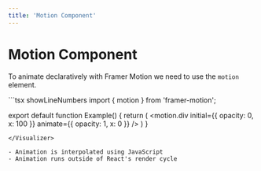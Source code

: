 ```yaml
---
title: 'Motion Component'
---
```



# Motion Component

To animate declaratively with Framer Motion we need to use the `motion` element.

<Visualizer Comp={MotionComp}>
```tsx showLineNumbers
import { motion } from 'framer-motion';

export default function Example() {
  return (
    <motion.div
      initial={{ opacity: 0, x: 100 }}
      animate={{ opacity: 1, x: 0 }}
    />
  )
}

```
</Visualizer>

- Animation is interpolated using JavaScript
- Animation runs outside of React's render cycle
